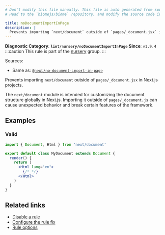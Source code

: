 ```yaml
---
# Don't modify this file manually. This file is auto generated from source, and you will lose your changes next time the website is built.
# Head to the `biomejs/biome` repository, and modify the source code in there.

title: noDocumentImportInPage
description: |
  Prevents importing `next/document` outside of `pages/_document.jsx` in Next.js projects.
---
```


**Diagnostic Category: `lint/nursery/noDocumentImportInPage`**
<Tabs>
<TabItem label="JSX and TSX" icon="seti:javascript">
**Since**: `v1.9.4`
:::caution
This rule is part of the [nursery](/linter/rules/#nursery) group.
:::

Sources: 
- Same as: <a href="https://nextjs.org/docs/messages/no-document-import-in-page" target="_blank"><code>@next/no-document-import-in-page</code></a>

Prevents importing `next/document` outside of `pages/_document.jsx` in Next.js projects.

The `next/document` module is intended for customizing the document structure globally in Next.js.
Importing it outside of `pages/_document.js` can cause unexpected behavior and break certain features of the framework.

## Examples

### Valid

```jsx
import { Document, Html } from 'next/document'

export default class MyDocument extends Document {
  render() {
    return (
      <Html lang="en">
        {/* */}
      </Html>
    )
  }
}
```

## Related links

- [Disable a rule](/linter/#disable-a-lint-rule)
- [Configure the rule fix](/linter#configure-the-rule-fix)
- [Rule options](/linter/#rule-options)

</TabItem>
</Tabs>


